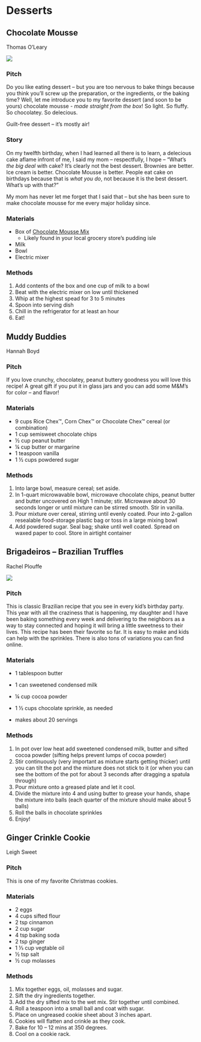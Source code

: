 # Desserts {#desserts}

## Chocolate Mousse

Thomas O'Leary

![](_bookdown_files/mousse.jpg)

### Pitch

Do you like eating dessert -- but you are too nervous to bake things because you think you'll screw up the preparation, or the ingredients, or the baking time? Well, let me introduce you to my favorite dessert (and soon to be yours) chocolate mousse - _made straight from the box_! So light. So fluffy. So chocolatey. So delecious. 

Guilt-free dessert -- it's mostly air!

### Story

On my twelfth birthday, when I had learned all there is to learn, a delecious cake aflame infront of me, I said my mom -- respectfully, I hope -- "What's _the big deal_ with cake? It's clearly not the best dessert. Brownies are better. Ice cream is better. Chocolate Mousse is better. People eat cake on birthdays because that is _what you do_, not because it is the best dessert. What's up with that?"

My mom has never let me forget that I said that -- but she has been sure to make chocolate mousse for me every major holiday since. 

### Materials

 - Box of [Chocolate Mousse Mix](https://www.amazon.com/OETKER-Mousse-Chocolate-Milk-Ounces/dp/B00F4J7ZCI/ref=asc_df_B00F4J7ZCI/?tag=hyprod-20&linkCode=df0&hvadid=459693950627&hvpos=&hvnetw=g&hvrand=11603616910127190051&hvpone=&hvptwo=&hvqmt=&hvdev=c&hvdvcmdl=&hvlocint=&hvlocphy=9003006&hvtargid=pla-997270846247&psc=1)
    - Likely found in your local grocery store's pudding isle
 - Milk
 - Bowl
 - Electric mixer

### Methods

1. Add contents of the box and one cup of milk to a bowl
2. Beat with the electric mixer on low until thickened
3. Whip at the highest spead for 3 to 5 minutes
4. Spoon into serving dish
5. Chill in the refrigerator for at least an hour
6. Eat!

## Muddy Buddies

Hannah Boyd

### Pitch

If you love crunchy, chocolatey, peanut buttery goodness you will love this recipe! A great gift if you put it in glass jars and you can add some M&M's for color -- and flavor! 

### Materials

- 9 cups Rice Chex™, Corn Chex™ or Chocolate Chex™ cereal (or combination)
- 1 cup semisweet chocolate chips
- ½ cup peanut butter
- ¼ cup butter or margarine
- 1 teaspoon vanilla
- 1 ½ cups powdered sugar

### Methods

1. Into large bowl, measure cereal; set aside.
2. In 1-quart microwavable bowl, microwave chocolate chips, peanut butter and butter uncovered on High 1 minute; stir. Microwave about 30 seconds longer or until mixture can be stirred smooth. Stir in vanilla.
3. Pour mixture over cereal, stirring until evenly coated. Pour into 2-gallon resealable food-storage plastic bag or toss in a large mixing bowl
4. Add powdered sugar. Seal bag; shake until well coated. Spread on waxed paper to cool. Store in airtight container 


## Brigadeiros -- Brazilian Truffles

Rachel Plouffe

![](_bookdown_files/color_cups.JPG)

### Pitch

This is classic Brazilian recipe that you see in every kid's birthday party. This year with all the craziness that is happening, my daughter and I have been baking something every week and delivering to the neighbors as a way to stay connected and hoping it will bring a little sweetness to their lives. This recipe has been their favorite so far. It is easy to make and kids can help with the sprinkles. There is also tons of variations you can find online.

### Materials

- 1 tablespoon butter
- 1 can sweetened condensed milk
- ¼ cup cocoa powder
- 1 ½ cups chocolate sprinkle, as needed

- makes about 20 servings


### Methods

1. In pot over low heat add sweetened condensed milk, butter and sifted cocoa powder (sifting helps prevent lumps of cocoa powder)
2. Stir continuously (very important as mixture starts getting thicker) until you can tilt the pot and the mixture does not stick to it (or when you can see the bottom of the pot for about 3 seconds after dragging a spatula through)
3. Pour mixture onto a greased plate and let it cool.
4. Divide the mixture into 4 and using butter to grease your hands, shape the mixture into balls (each quarter of the mixture should make about 5 balls)
5. Roll the balls in chocolate sprinkles
6. Enjoy!

## Ginger Crinkle Cookie

Leigh Sweet

### Pitch

This is one of my favorite Christmas cookies. 

### Materials

- 2 eggs
- 4 cups sifted flour	                      
- 2 tsp cinnamon                                 
- 2 cup sugar	                   
- 4 tsp baking soda	                      
- 2 tsp ginger
- 1 ⅓ cup vegtable oil	   
- ½ tsp salt	
- ½ cup molasses

### Methods

1.	Mix together eggs, oil, molasses and sugar.
2.	Sift the dry ingredients together.
3.	Add the dry sifted mix to the wet mix. Stir together until combined. 
4.	Roll a teaspoon into a small ball and coat with sugar.
5.	Place on ungreased cookie sheet about 3 inches apart.
6.	Cookies will flatten and crinkle as they cook.
7.	Bake for 10 – 12 mins at 350 degrees.
8.	Cool on a cookie rack.
